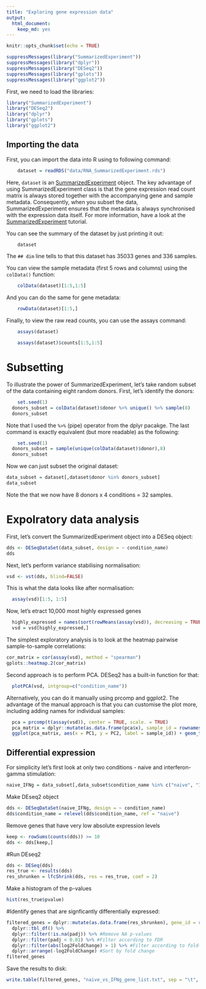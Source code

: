 ```yaml
---
title: "Exploring gene expression data"
output: 
  html_document: 
    keep_md: yes
---
```


```r
knitr::opts_chunk$set(echo = TRUE)
```

```r
suppressMessages(library("SummarizedExperiment"))
suppressMessages(library("dplyr"))
suppressMessages(library("DESeq2"))
suppressMessages(library("gplots"))
suppressMessages(library("ggplot2"))
```

First, we need to load the libraries:

```r
library("SummarizedExperiment")
library("DESeq2")
library("dplyr")
library("gplots")
library("ggplot2")
```

## Importing the data

First, you can import the data into R using to following command:

```r
	dataset = readRDS("data/RNA_SummarizedExperiment.rds")
```


Here, `dataset` is an [SummarizedExperiment](https://bioconductor.org/packages/release/bioc/vignettes/SummarizedExperiment/inst/doc/SummarizedExperiment.html)  object. The key advantage of using SummarizedExperiment class is that the gene expression read count matrix is always stored together with the accompanying gene and sample metadata. Consequently, when you subset the data, SummarizedExperiment ensures that the metadata is always synchronised with the expression data itself. For more information, have a look at the [SummarizedExperiment](https://bioconductor.org/packages/release/bioc/vignettes/SummarizedExperiment/inst/doc/SummarizedExperiment.html) tutorial.

You can see the summary of the dataset by just printing it out:
```r
	dataset
```
The `## dim` line tells to that this dataset has 35033 genes and 336 samples. 

You can view the sample metadata (first 5 rows and columns) using the `colData()` function:
```r
	colData(dataset)[1:5,1:5]
```
And you can do the same for gene metadata:
```r
	rowData(dataset)[1:5,]
```

Finally, to view the raw read counts, you can use the assays command:
```r
	assays(dataset)
```

```r
	assays(dataset)$counts[1:5,1:5]
```

# Subsetting
To illustrate the power of SummarizedExperiment, let's take random subset of the data containing eight random donors. First, let's identify the donors:
```r
	set.seed(1)
  donors_subset = colData(dataset)$donor %>% unique() %>% sample(8)
  donors_subset
```
Note that I used the `%>%` (pipe) operator from the dplyr pacakge. The last command is exactly equivalent (but more readable) as the following:
```r
	set.seed(1)
  donors_subset = sample(unique(colData(dataset)$donor),8)
  donors_subset
```

Now we can just subset the original dataset:
```r
data_subset = dataset[,dataset$donor %in% donors_subset]
data_subset
```
Note the that we now have 8 donors x 4 conditions = 32 samples.

# Expolratory data analysis
First, let's convert the SummarizedExperiment object into a DESeq object:
```r
dds <- DESeqDataSet(data_subset, design = ~ condition_name)
dds
```

Next, let's perform variance stabilising normalisation:
```r
vsd <- vst(dds, blind=FALSE)
```
This is what the data looks like after normalisation:
```r
  assay(vsd)[1:5, 1:5]
```
Now, let's etract 10,000 most highly expressed genes
```r
  highly_expressed = names(sort(rowMeans(assay(vsd)), decreasing = TRUE)[1:10000])
  vsd = vsd[highly_expressed,]
```

The simplest exploratory analysis is to look at the heatmap pairwise sample-to-sample correlations:
```r
cor_matrix = cor(assay(vsd), method = "spearman")
gplots::heatmap.2(cor_matrix)
```

Second approach is to perform PCA. DESeq2 has a built-in function for that:
```r
  plotPCA(vsd, intgroup=c("condition_name"))
```
Alternatively, you can do it manually using prcomp and ggplot2. The advantage of the manual approach is that you can customise the plot more, including adding names for individual samples:
```r
  pca = prcomp(t(assay(vsd)), center = TRUE, scale. = TRUE)
  pca_matrix = dplyr::mutate(as.data.frame(pca$x), sample_id = rownames(pca$x))
  ggplot(pca_matrix, aes(x = PC1, y = PC2, label = sample_id)) + geom_text() + geom_point()
```
## Differential expression

For simplicity let's first look at only two conditions - naive and interferon-gamma stimulation:

```r
naive_IFNg = data_subset[,data_subset$condition_name %in% c("naive", "IFNg")]
```

Make DEseq2 object
```r
dds <- DESeqDataSet(naive_IFNg, design = ~ condition_name)
dds$condition_name = relevel(dds$condition_name, ref = "naive")
```

Remove genes that have very low absolute expression levels
```r
keep <- rowSums(counts(dds)) >= 10
dds <- dds[keep,]
```

#Run DEseq2
```r
dds <- DESeq(dds)
res_true <- results(dds)
res_shrunken = lfcShrink(dds, res = res_true, coef = 2)
```

Make a histogram of the p-values
```r
hist(res_true$pvalue)
```

#Identify genes that are signficantly differentially expressed:
```r
filtered_genes = dplyr::mutate(as.data.frame(res_shrunken), gene_id = rownames(res_shrunken)) %>% 
  dplyr::tbl_df() %>% 
  dplyr::filter(!is.na(padj)) %>% #Remove NA p-values
  dplyr::filter(padj < 0.01) %>% #Filter according to FDR
  dplyr::filter(abs(log2FoldChange) > 1) %>% #Filter according to fold-change
  dplyr::arrange(-log2FoldChange) #Sort by fold change
filtered_genes
```

Save the results to disk:
```r
write.table(filtered_genes, "naive_vs_IFNg_gene_list.txt", sep = "\t", quote = FALSE, row.names = FALSE)
```
